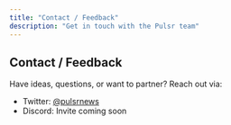 ```yaml
---
title: "Contact / Feedback"
description: "Get in touch with the Pulsr team"
---
```


## Contact / Feedback

Have ideas, questions, or want to partner? Reach out via:

* Twitter: [@pulsrnews](https://x.com/pulsrnews)
* Discord: Invite coming soon 